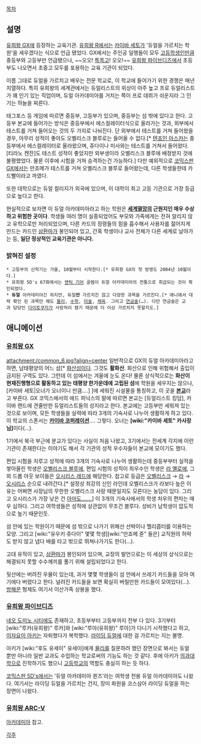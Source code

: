 [[목차]]

== 설명 ==
[[유희왕 GX]]에 등장하는 교육기관. [[유희왕 R]]에서는 [[카이바 세토]]가 '듀얼을 가르치는 학원'을 세우겠다는 식으로 언급 됐었다. GX에서는 주인공 일행들이 모두 [[고등학생]]인만큼 중등부와 고등부만 언급됐으나, ~~오오! [[특목고]]! 오오!~~ [[유희왕 파이브디즈]]에서 초등부도 나오면서 초중고 모두를 포용하는 교육 기관이 되었다.

이름 그대로 듀얼을 가르치고 배우는 전문 학교로, 이 학교에 들어가기 위한 경쟁은 매년 치열하다. 특히 유희왕의 세계관에서는 듀얼리스트의 위상이 아주 높고 프로 듀얼리스트가 꽤 인기 있는 직업이며, 듀얼 아카데미아를 거치는 쪽이 프로 데뷔가 쉬운지라 그 인기는 하늘을 찌른다.

태그포스 등 게임에 따르면 중등부, 고등부가 있으며, 중등부는 섬 밖에 있다고 한다. 고등부 본교에 들어가는 방식은 중등부에서 에스컬레이터식으로 올라가는 것과, 외부에서 테스트를 거쳐 들어오는 것의 두 가지로 나눠진다. 단 외부에서 테스트를 거쳐 들어왔을 경우, 아무리 성적이 좋아도 오벨리스크 블루로는 들어올 수 없다.[* [[텐죠인 아스카]]는 중등부에서 에스컬레이터로 올라왔으며, 쥬다이나 미사와는 테스트를 거쳐서 들어왔다. [티라노 켄잔]도 테스트 성적이 좋았지만 외부생이라 오벨리스크 블루에 배정받지 것에 불평했었다. 물론 이후에 시험을 거쳐 승격하는건 가능하다.] 다만 예외적으로 [[유희왕 GX(만화)|코믹스판 GX]]에서는 만죠메가 테스트를 거쳐 오벨리스크 블루로 들어왔는데, 다른 학생들한테 카드빨이라고 까였다.

또한 대학으로는 듀얼 컬리지가 외국에 있으며, 이 대학이 최고 고등 기관으로 가장 등급으로 높다고 한다.

현실적으로 보자면 이 듀얼 아카데미아라고 하는 학원은 '''[[세계멸망]]의 근원지인 매우 수상하고 위험한 곳이다'''. 학생들 여러 명이 실종되었어도 부모와 가족에게는 전혀 알리지 않고 유학으로만 처리되었으며, 다른 카드의 정령들의 힘을 흡수해서 사용자를 젊어지게 만드는 카드인 [[삼환마]]가 봉인되어 있고, 간혹 학생이나 교사 전체가 다른 세계로 날아가는 등, '''일단 정상적인 교육기관은 아니다.'''

=== 밝혀진 설정 ===
 * 고등부의 신학기는 가을, 10월부터 시작한다.[* 유희왕 GX의 첫 방영도 2004년 10월이다.]
 * 유희왕 5D's 67화에서는 [[앤틱 기어]] 골렘이 듀얼 아카데미아의 전통으로 취급되는 것이 확인되었다.
 * '''듀얼''' 아카데미아긴 하지만, 듀얼'''만''' 가르치진 않고 다양한 과목을 가르친다.[* 애니에서 대략 확인 된 과목만 해도 [[물리]], [[수학]], [[미술]], [[체육]]. 그리고 [[연금술]](…). 다만 연금술은 교과 담당인 [[다이토쿠지(유희왕)|다이토쿠지]]가 사망처리 됐기 때문에 더 이상 가르치지 못할지도.]

== 애니메이션 ==
=== [[유희왕 GX]] ===
attachment:/common_6.jpg?align=center
일반적으로 GX의 듀얼 아카데미아라고 하면, 남태평양의 어느 섬[* [[화산]]섬이다. 그것도 '''활화산'''. 화산으로 인해 위험해서 출입이 금지된 구역도 있다.  그런데 이 섬에서는 겨울에 눈도 온다! 물론 상식적으로는 '''화산이 현재진행형으로 활동하고 있는 태평양 한가운데에 고립된 섬'''에 학원을 세우지는 않으나, [카이바 세토|오너가 오너이니 만큼….] ]에 세워진 시설물을 통칭하고, 이 곳을 '''[[본교]]'''라고 부른다. GX 코믹스에서의 에드 피닉스의 말에 따르면 본교는 [듀얼리스트 킹덤], 카이바 랜드에 견줄만한 듀얼리스트들의 성지라고 한다. 본교에는 고등부만 세워져 있는 것으로 보이며, 모든 학생들을 실력에 따라 3개의 기숙사로 나누어 생활하게 하고 있다. 이 학교의 스폰서는 '''[[카이바 코퍼레이션]]'''…. 그렇다. 오너는 '''[wiki:"카이바 세토" 카사장님]'''이다(…). 

1기에서 북극 부근에 분교가 있다는 사실이 처음 나왔고, 3기에서는 전세계 각지에 이런 기관이 존재한다는 이야기도 해서 각 기관의 성적 우수자들이 본교에 모이기도 했다.

편입 시험을 치루고 성적에 따라 3개의 기숙사로 나누어 생활하는데 중등부부터 실적을 쌓아올린 학생은 [[오벨리스크 블루]]에, 편입 시험의 성적이 최우수인 학생은 [[라 옐로]]에, 그 외 드롭 아웃 보이들은 [[오시리스 레드]]에 해당한다. 참고로 등급은 [[오벨리스크 블루|오벨리스크]] → [[라 옐로|라]] → [[오시리스 레드|오시리스]] 순으로 내려간다.[*  설정상 최강의 신인 라인데 오벨리스크가 라보다 높은 이유는 어쩌면 사장님의 무한한 오벨리스크 사랑 때문일지도 모른다는 농담이 있다. 그리고 오시리스가 가장 낮은 건 [[어둠의 유우기|아마도…….]]] 이 3개의 기숙사에서의 학생 처우의 편차는 매우 심하다. 그리고 여학생들은 성적에 상관없이 무조건 블루다. 성비가 남학생이 압도적으로 높기 때문인듯.

섬 안에 있는 학원이기 때문에 섬 밖으로 나가기 위해선 선박이나 헬리콥터를 이용하는 모양. 그리고 [wiki:"유우키 쥬다이" 몇몇 학생][wiki:"만죠메 쥰" 들은] 교직원의 허락도 받지 않고 냅다 배를 타고 밖으로 뛰쳐나가기도 한다(…).

고대 유적이 있고, [[삼환마]]가 봉인되어 있으며, 교장의 발언으로는 이 세상의 상식으로는 해결되지 못할 수수께끼를 풀기 위해 설립되었다고 한다.

뒷산에는 버려진 우물이 있는데, 과거 몇몇 학생들이 섬 안에서 쓰레기 카드들을 모아 여기에다 버렸다고 한다. 널려진 카드들을 보면 확실히 버릴만한 카드들이 모여있다(…). [[방해꾼]]  형제도 여기서 이산가족 상봉을 했다. 

=== [[유희왕 파이브디즈]] ===
[[네오 도미노 시티]]에도 존재하고, 초등부부터 고등부까지 전부 다 있다. 3기부터 [wiki:"루카(유희왕)" 루카]와 [wiki:"루아(유희왕)" 루아]가 다니기 시작했다고 하고, [[이자요이 아키]]는 자퇴했다가 복학했다. [[라이딩 듀얼]]에 대한 걸 가르치는 지는 불명.

아키가 [wiki:"후도 유세이" 유세이]에게 [[물리]]를 질문하려 했던 장면으로 봐서는 듀얼 뿐만 아니라 일반 교과도 수업하는 학교로써의 기능도 하는 것 같다. 후에 아키가 [[의과대학]]으로 진학하기도 했으니 [[고등학교]]의 역할도 충실히 하는 듯 하다.

[[유희왕 파이브디즈/코믹스|코믹스판 5D's]]에서는 '듀얼 아카데미아 퀸즈'라는 여학생 전용 듀얼 아카데미아도 나왔다. 여기서는 라이딩 듀얼을 가르치는 건지, 장미 화원을 코스삼아 라이딩 듀얼을 하는 장면이 나왔다.

=== [[유희왕 ARC-V]] ===
[[아카데미아]] 참고.

[[각주]]
